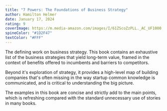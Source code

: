 ```yaml
---
title: "7 Powers: The Foundations of Business Strategy"
author: Hamilton Helmer
date: January 17, 2024
rating: 9
coverImage: https://m.media-amazon.com/images/I/61ZScoZzPLL._AC_UF1000,1000_QL80_.jpg
spineColor: "#1D2F47"
textColor: "#FFF"
---
```


The defining work on business strategy. This book contains an exhaustive list of the business strategies that yield long-term value, framed in the context of benefits offered to incumbents and barriers to competitors.

Beyond it's exploration of strategy, it provides a high-level map of building companies that's often missing in the way startup common knowledge is communicated, and is critical to understanding the big picture.

The examples in this book are concise and strictly add to the main points, which is refreshing compared with the standard unnecessary use of stories in many books.
